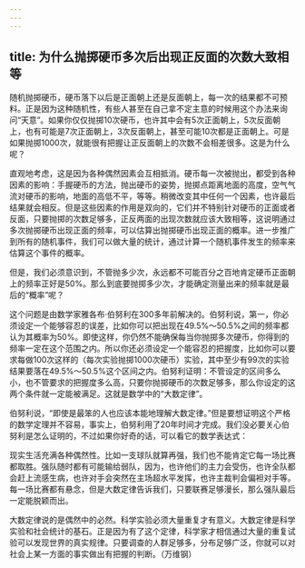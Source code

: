 ```yaml
---
---
---
```

title: 为什么抛掷硬币多次后出现正反面的次数大致相等
---






随机抛掷硬币，硬币落下以后是正面朝上还是反面朝上，每一次的结果都不可预料。正是因为这种随机性，有些人甚至在自己拿不定主意的时候用这个办法来询问“天意”。如果你仅仅抛掷10次硬币，也许其中会有5次正面朝上，5次反面朝上，也有可能是7次正面朝上，3次反面朝上，甚至可能10次都是正面朝上。可是如果抛掷1000次，就能很有把握让正反面朝上的次数不会相差很多。这是为什么呢？

直观地考虑，这是因为各种偶然因素会互相抵消。硬币每一次被抛出，都受到各种因素的影响：手握硬币的方法，抛出硬币的姿势，抛掷点距离地面的高度，空气气流对硬币的影响，地面的高低不平，等等。稍微改变其中任何一个因素，也许最后结果就会相反。但是这些因素的作用是双向的，它们并不特别针对硬币的正面或者反面，只要抛掷的次数足够多，正反两面的出现次数就应该大致相等，这说明通过多次抛掷硬币出现正面的频率，可以估算出抛掷硬币出现正面的概率。进一步推广到所有的随机事件，我们可以做大量的统计，通过计算一个随机事件发生的频率来估算这个事件的概率。

但是，我们必须意识到，不管抛多少次，永远都不可能百分之百地肯定硬币正面朝上的频率正好是50%。那么到底要抛掷多少次，才能确定测量出来的频率就是最后的“概率”呢？

这个问题是由数学家雅各布·伯努利在300多年前解决的。伯努利说，第一，你必须设定一个能够容忍的误差，比如你可以把出现在49.5%～50.5%之间的频率都认为其概率为50%。即使这样，你仍然不能确保每当你抛掷多次硬币，你得到的频率一定在这个范围之内。所以你还必须设定一个能容忍的把握度，比如你可以要求每做100次这样的（每次实验抛掷1000次硬币）实验，其中至少有99次的实验结果要落在49.5%～50.5%这个区间之内。伯努利证明：不管设定的区间多么小，也不管要求的把握度多么高，只要你抛掷硬币的次数足够多，那么你设定的这两个条件就一定能被满足。这就是数学中的“大数定律”。



伯努利说，“即使是最笨的人也应该本能地理解大数定律。”但是要想证明这个严格的数学定理并不容易，事实上，伯努利用了20年时间才完成。我们没必要关心伯努利是怎么证明的，不过如果你好奇的话，可以看它的数学表达式：



现实生活充满各种偶然性。比如一支球队就算再强，我们也不能肯定它每一场比赛都取胜。强队随时都有可能输给弱队，因为，也许他们的主力会受伤，也许全队都会赶上流感生病，也许对手会突然在主场超水平发挥，也许主裁判会偏袒对手等。每一场比赛都有悬念，但是大数定律告诉我们，只要联赛足够漫长，那么强队最后一定能脱颖而出。

大数定律说的是偶然中的必然。科学实验必须大量重复才有意义。大数定律是科学实验和社会统计的基石。正是因为有了这个定律，科学家才相信通过大量的重复试验可以发现世界的真实规律。只要调查的人群足够多，分布足够广泛，你就可以对社会上某一方面的事实做出有把握的判断。（万维钢）
